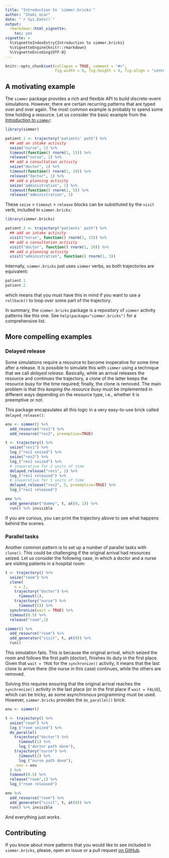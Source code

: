 ```yaml
---
title: "Introduction to `simmer.bricks`"
author: "Iñaki Ucar"
date: "`r Sys.Date()`"
output: 
  rmarkdown::html_vignette:
    toc: yes
vignette: >
  %\VignetteIndexEntry{Introduction to simmer.bricks}
  %\VignetteEngine{knitr::rmarkdown}
  %\VignetteEncoding{UTF-8}
---
```


```r
knitr::opts_chunk$set(collapse = TRUE, comment = "#>", 
                      fig.width = 6, fig.height = 4, fig.align = "center")
```

## A motivating example

The `simmer` package provides a rich and flexible API to build discrete-event simulations. However, there are certain recurring patterns that are typed over and over again. The most common example is probably to spend some time holding a resource. Let us consider the basic example from the [_Introduction to `simmer`_](http://r-simmer.org/articles/simmer-01-introduction.html):

```r
library(simmer)

patient.1 <- trajectory("patients' path") %>%
  ## add an intake activity 
  seize("nurse", 1) %>%
  timeout(function() rnorm(1, 15)) %>%
  release("nurse", 1) %>%
  ## add a consultation activity
  seize("doctor", 1) %>%
  timeout(function() rnorm(1, 20)) %>%
  release("doctor", 1) %>%
  ## add a planning activity
  seize("administration", 1) %>%
  timeout(function() rnorm(1, 5)) %>%
  release("administration", 1)
```

These `seize` > `timeout` > `release` blocks can be substituted by the `visit` verb, included in `simmer.bricks`:

```r
library(simmer.bricks)

patient.2 <- trajectory("patients' path") %>%
  ## add an intake activity 
  visit("nurse", function() rnorm(1, 15)) %>%
  ## add a consultation activity
  visit("doctor", function() rnorm(1, 20)) %>%
  ## add a planning activity
  visit("administration", function() rnorm(1, 5))
```

Internally, `simmer.bricks` just uses `simmer` verbs, so both trajectories are equivalent:

```r
patient.1
patient.2
```

which means that you must have this in mind if you want to use a `rollback()` to loop over some part of the trajectory.

In summary, the `simmer.bricks` package is a repository of `simmer` activity patterns like this one. See `help(package="simmer.bricks")` for a comprehensive list.

## More compelling examples

### Delayed release

Some simulations require a resource to become inoperative for some time after a release. It is possible to simulate this with `simmer` using a technique that we call *delayed release*. Basically, while an arrival releases the resource and continues the trajectory, a clone of the latter keeps the resource busy for the time required; finally, the clone is removed. The main problem is that this *keeping the resource busy* must be implemented in different ways depending on the resource type, i.e., whether it is preemptive or not.

This package encapsulates all this logic in a very easy-to-use brick called `delayed_release()`:

```r
env <- simmer() %>%
  add_resource("res1") %>%
  add_resource("res2", preemptive=TRUE)

t <- trajectory() %>%
  seize("res1") %>%
  log_("res1 seized") %>%
  seize("res2") %>%
  log_("res2 seized") %>%
  # inoperative for 2 units of time
  delayed_release("res1", 2) %>% 
  log_("res1 released") %>%
  # inoperative for 5 units of time
  delayed_release("res2", 5, preemptive=TRUE) %>%
  log_("res1 released")

env %>%
  add_generator("dummy", t, at(0, 1)) %>%
  run() %>% invisible
```

If you are curious, you can print the trajectory above to see what happens behind the scenes.

### Parallel tasks

Another common pattern is to set up a number of parallel tasks with `clone()`. This could be challenging if the original arrival had resources seized. Let us consider the following case, in which a doctor and a nurse are visiting patients in a hospital room:

```r
t <- trajectory() %>%
  seize("room") %>%
  clone(
    n = 2,
    trajectory("doctor") %>%
      timeout(1),
    trajectory("nurse") %>%
      timeout(2)) %>%
  synchronize(wait = TRUE) %>%
  timeout(0.5) %>%
  release("room",1)

simmer() %>%
  add_resource("room") %>%
  add_generator("visit", t, at(0)) %>%
  run()
```

This simulation fails. This is because the original arrival, which seized the room and follows the first path (doctor), finishes its duty in the first place. Given that `wait = TRUE` for the `synchronize()` activity, it means that the last clone to arrive there (the nurse in this case) continues, while the others are removed.

Solving this requires ensuring that the original arrival reaches the `synchronize()` activity in the last place (or in the first place if `wait = FALSE`), which can be tricky, as some asynchronous programming must be used. However, `simmer.bricks` provides the `do_parallel()` brick:

```r
env <- simmer()

t <- trajectory() %>%
  seize("room") %>%
  log_("room seized") %>%
  do_parallel(
    trajectory("doctor") %>%
      timeout(1) %>%
      log_("doctor path done"),
    trajectory("nurse") %>%
      timeout(2) %>%
      log_("nurse path done"),
    .env = env
  ) %>%
  timeout(0.5) %>%
  release("room",1) %>%
  log_("room released")

env %>%
  add_resource("room") %>%
  add_generator("visit", t, at(0)) %>%
  run() %>% invisible
```

And everything just works.

## Contributing

If you know about more patterns that you would like to see included in `simmer.bricks`, please, open an issue or a pull request [on GitHub](https://github.com/r-simmer/simmer.bricks).

